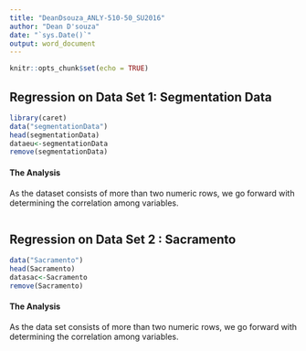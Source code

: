 ```yaml
---
title: "DeanDsouza_ANLY-510-50_SU2016"
author: "Dean D'souza"
date: "`sys.Date()`"
output: word_document
---
```


```r
knitr::opts_chunk$set(echo = TRUE)
```

## Regression on Data Set 1: Segmentation Data

```r
library(caret)
data("segmentationData")
head(segmentationData)
dataeu<-segmentationData
remove(segmentationData)
```

#### The Analysis
  
  As the dataset consists of more than two numeric rows, we go forward with determining the correlation among variables.
  
```r

```


## Regression on Data Set 2 : Sacramento

```r
data("Sacramento")
head(Sacramento)
datasac<-Sacramento
remove(Sacramento)
```

#### The Analysis
  
  As the data set consists of more than two numeric rows, we go forward with determining the correlation among variables.
  
```r

```
